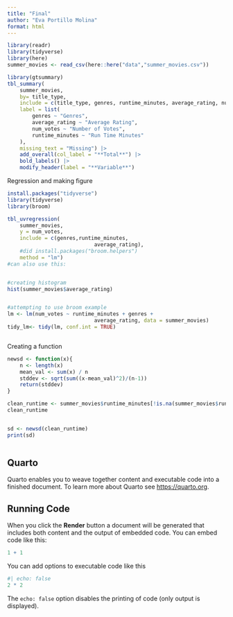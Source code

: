 ```yaml
---
title: "Final"
author: "Eva Portillo Molina"
format: html
---
```

```r

library(readr)
library(tidyverse)
library(here)
summer_movies <- read_csv(here::here("data","summer_movies.csv"))

```
```r
library(gtsummary)
tbl_summary(
	summer_movies,
	by= title_type,
	include = c(title_type, genres, runtime_minutes, average_rating, num_votes),
	label = list(
		genres ~ "Genres",
		average_rating ~ "Average Rating",
		num_votes ~ "Number of Votes",
		runtime_minutes ~ "Run Time Minutes"
	),
	missing_text = "Missing") |>
	add_overall(col_label = "**Total**") |>
	bold_labels() |>
	modify_header(label = "**Variable**")


```

Regression and making figure

```r
install.packages("tidyverse")
library(tidyverse)
library(broom)

tbl_uvregression(
	summer_movies,
	y = num_votes,
	include = c(genres,runtime_minutes, 
							average_rating),
	#did install.packages("broom.helpers")
	method = "lm")
#can also use this:


#creating histogram
hist(summer_movies$average_rating)


#attempting to use broom example
lm <- lm(num_votes ~ runtime_minutes + genres +
							average_rating, data = summer_movies)
tidy_lm<- tidy(lm, conf.int = TRUE)



```


Creating a function
```r

newsd <- function(x){
	n <- length(x)
	mean_val <- sum(x) / n
	stddev <- sqrt(sum((x-mean_val)^2)/(n-1))
	return(stddev)
}

clean_runtime <- summer_movies$runtime_minutes[!is.na(summer_movies$runtime_minutes)]
clean_runtime


sd <- newsd(clean_runtime)
print(sd) 



```


## Quarto

Quarto enables you to weave together content and executable code into a finished document. To learn more about Quarto see <https://quarto.org>.

## Running Code

When you click the **Render** button a document will be generated that includes both content and the output of embedded code. You can embed code like this:

```r
1 + 1
```

You can add options to executable code like this 

```r
#| echo: false
2 * 2
```

The `echo: false` option disables the printing of code (only output is displayed).
